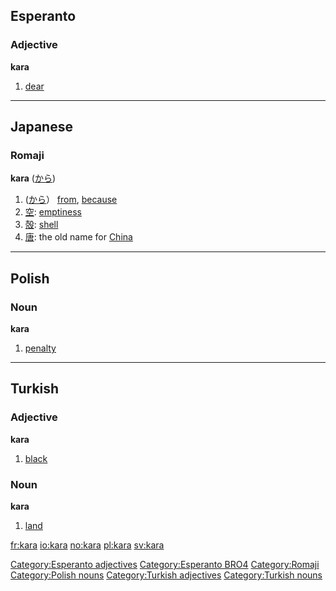 ==Esperanto==
===Adjective===
'''kara'''
# [[dear]]

[[Category:Esperanto adjectives]]
[[Category:Esperanto BRO4]]

----

==Japanese==
===Romaji===
'''kara''' ([[から]])
# ([[から]]） [[from]], [[because]]
#[[空]]: [[emptiness]]
#[[殻]]: [[shell]]
#[[唐]]: the old name for [[China]]
[[Category:Romaji]]

----

==Polish==
===Noun===
'''kara'''

#[[penalty]]

[[Category:Polish nouns]]

----

==Turkish==
===Adjective===
'''kara'''
#[[black]]

===Noun===
'''kara'''
#[[land]]

[[Category:Turkish adjectives]]
[[Category:Turkish nouns]]

[[fr:kara]]
[[io:kara]]
[[no:kara]]
[[pl:kara]]
[[sv:kara]]
